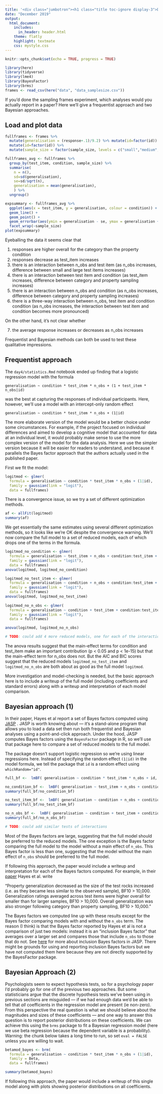 ```yaml
---
title: '<div class="jumbotron"><h1 class="title toc-ignore display-3">Day 4: Statistical analyses for sampling frames experiment</h1></div>'
date: "December 2019"
output:
  html_document:
    includes:
      in_header: header.html
    theme: flatly
    highlight: textmate
    css: mystyle.css
---
```


```r
knitr::opts_chunk$set(echo = TRUE, progress = TRUE)
```

```r
library(here)
library(tidyverse)
library(lme4)
library(BayesFactor)
library(brms)
frames <- read_csv(here("data", "data_samplesize.csv"))
```

If you'd done the sampling frames experiment, which analyses would you actually report in a paper? Here we'll give a frequentist approach and two Bayesian approaches.

## Load and plot data

```r
fullframes <- frames %>% 
  mutate(generalisation = (response+.1)/9.2) %>% mutate(id=factor(id)) %>% 
  mutate(id=factor(id)) %>% 
  mutate(sample_size = factor(sample_size, levels = c("small","medium","large"))) 

fullframes_avg <- fullframes %>%
  group_by(test_item, condition, sample_size) %>%
  summarise(
    n = n(),
    sd=sd(generalisation), 
    se=sd/sqrt(n),
    generalisation = mean(generalisation),
    ) %>%
  ungroup()

expsummary <- fullframes_avg %>%
  ggplot(aes(x = test_item, y = generalisation, colour = condition)) +
  geom_line() +
  geom_point() +
  geom_errorbar(aes(ymin = generalisation - se, ymax = generalisation + se)) +
  facet_wrap(~sample_size)
plot(expsummary)

```


Eyeballing the data it seems clear that

1. responses are higher overall for the category than the property condition
2. responses decrease as test_item increases
3. there is an interaction between n_obs and test item (as n_obs increases, difference between small and large test items increases)
4. there is an interaction between test item and condition (as test_item increases, difference between category and property sampling increases)
5. there is an interaction between n_obs and condition  (as n_obs increases, difference between category and property sampling increases)
6. there is a three-way interaction between n_obs, test item  and condition condition  (as n_obs increases, the interaction between test item and condition becomes more pronounced)

On the other hand, it's not clear whether

7. the average response increases or decreases as n_obs increases

Frequentist and Bayesian methods can both be used to test these qualitative impressions.

## Frequentist approach

The `day4/statistics.Rmd` notebook ended up finding that a logistic regression model with the formula
```
generalisation ~ condition * test_item * n_obs + (1 + test_item * n_obs|id) 
```
was the best at capturing the responses of individual participants. Here, however, we'll use a model with an intercept-only random effect
```
generalisation ~ condition * test_item * n_obs + (1|id) 
```
The more elaborate version of the model would be a better choice under some circumstances.  For example, if the project focused on individual differences and aimed to develop a cognitive model that accounted for data at an individual level, it would probably make sense to use the more complex version of the model for the data analysis. Here we use the simpler version because it will be easier for readers to understand, and because it parallels the Bayes factor approach that the authors actually used in the published paper.

First we fit the model:

```r
logitmod <- glmer(
  formula = generalisation ~ condition * test_item * n_obs + (1|id), 
  family = gaussian(link = "logit"), 
  data = fullframes)
```

There is a convergence issue, so we try a set of different optimization methods.

```r
af <- allFit(logitmod)
summary(af)
```
We get essentially the same estimates using several different optimization methods, so it looks like we're OK despite the convergence warning. We'll 
now compare the full model to a set of reduced models, each of which drops one of the terms in the formula. 

```r

logitmod_no_condition <- glmer(
  formula = generalisation ~ test_item + n_obs + condition:test_item + condition:n_obs + test_item:n_obs + condition:test_item:n_obs + (1|id), 
  family = gaussian(link = "logit"), 
  data = fullframes)
anova(logitmod, logitmod_no_condition)

logitmod_no_test_item <- glmer(
  formula = generalisation ~ condition + n_obs + condition:test_item + condition:n_obs + test_item:n_obs + condition:test_item:n_obs + (1|id), 
  family = gaussian(link = "logit"), 
  data = fullframes)
anova(logitmod, logitmod_no_test_item)
  
logitmod_no_n_obs <- glmer(
  formula = generalisation ~ condition + test_item + condition:test_item + condition:n_obs + test_item:n_obs + condition:test_item:n_obs + (1|id), 
  family = gaussian(link = "logit"), 
  data = fullframes)

anova(logitmod, logitmod_no_n_obs)

# TODO: could add 4 more reduced models, one for each of the interaction terms
```

The anova results suggest that the main-effect terms for condition and test_item make an important contribution (p < 0.05 and p < 1e-15) but that the main-effect term for n_obs does not. But the AIC and BIC scores suggest that the reduced models `logitmod_no_test_item` and `logitmod_no_n_obs` are both about as good as the full model `logitmod`. 

More investigation and model-checking is needed, but the basic approach here is to include a writeup  of the full model (including coefficients and standard errors) along with a writeup and interpretation of each model comparison.

##  Bayesian approach (1)

In their paper, Hayes et al report a set of Bayes factors computed using [JASP](https://jasp-stats.org) . JASP is worth knowing about --- it's a stand-alone program that allows you to load a data set then run both frequentist and Bayesian analyses using a point-and-click approach. Under the hood, JASP computes Bayes factors using the `BayesFactor` package in R, so we'll use that package here to compare a set of reduced models to the full model. 

The package doesn't support logistic regression so we're using linear regressions here. Instead of specifying the random effect `(1|id)` in the model formula, we tell the package  that `id` is a random effect using `whichRandom="id"`.

```r
full_bf <-  lmBF( generalisation ~ condition * test_item * n_obs + id, data=fullframes, whichRandom="id")

no_condition_bf <-  lmBF( generalisation ~ test_item + n_obs + condition:test_item + condition:n_obs + test_item:n_obs + condition:test_item:n_obs + id, data=fullframes, whichRandom="id")
summary(full_bf/no_condition_bf)

no_test_item_bf <-  lmBF( generalisation ~ condition + n_obs + condition:test_item + condition:n_obs + test_item:n_obs + condition:test_item:n_obs + id, data=fullframes, whichRandom="id")
summary(full_bf/no_test_item_bf)

no_n_obs_bf <-  lmBF( generalisation ~ condition + test_item + condition:test_item + condition:n_obs + test_item:n_obs + condition:test_item:n_obs + id, data=fullframes, whichRandom="id")
summary(full_bf/no_n_obs_bf)

# TODO: could add similar tests of interactions 
```

Most of the Bayes factors are large, suggesting that the full model should be preferred to the reduced models. The one exception is the Bayes factor comparing the full model to the model without a main effect of `n_obs`. This Bayes factor is less than one, suggesting that the model without the main effect of `n_obs` should be preferred to the full model. 

If following this approach, the paper would include a writeup and interpretation for each of the Bayes factors computed. For example, in their [paper](https://compcogscisydney.org/publications/HayesBFN_frames.pdf) Hayes et al. write

"Property generalization decreased as the size of the test rocks increased (i.e. as they became less similar to the observed sample), BF10 > 10,000. Generalization ratings averaged across test items were higher overall for smaller than for larger samples, BF10 > 10,000. Overall generalization was also stronger following category than property sampling, BF10 > 10,000."

The Bayes factors we computed line up with these results except for the Bayes factor comparing models with and without the `n_obs` term. The reason  (I think) is that the Bayes factor reported by Hayes et al is not a comparison of just two models: instead it is an "inclusion Bayes factor" that averages over a larger set and compares those that include `n_obs` to those that do not. See [here]( https://static.jasp-stats.org/about-bayesian-anova.html) for more about inclusion Bayes factors in JASP.  There might be grounds for  using and reporting inclusion Bayes factors but we have not computed them here because they are not directly supported by the BayesFactor package.

## Bayesian Approach (2)

Psychologists seem to expect hypothesis tests, so for a psychology paper I'd probably go for one of the previous two approaches. But some statisticians argue that the discrete hypothesis tests we've been using in previous sections are misguided --- if we had enough data we'd be able to tell that *all* coefficients in the regression model are present (ie non-zero). From this perspective the real question is what we should believe about the magnitudes and sizes of these coefficients --- and one way to answer this question is to report posterior distributions on these coefficients. We can achieve this using the `brms` package to fit a Bayesian regression model (here we use beta regression because the dependent variable is a probability). Warning: the chunk below takes a long time to run, so set `eval = FALSE` unless you are willing to wait.


```r
betamod_bayes <- brm(
  formula = generalisation ~ condition * test_item * n_obs + (1|id), 
  family = Beta, 
  data = fullframes)

summary(betamod_bayes)
```

If following this approach, the paper would include a writeup of this single model along with plots showing posterior distributions on all coefficients.
